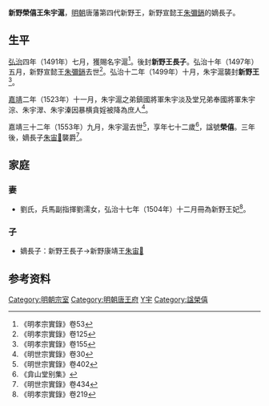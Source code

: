 '''新野榮僖王朱宇滬'''{{BD|1482年||1553年||catIdx=Z朱}}，[[明朝|明朝]]唐藩第四代新野王，新野宣懿王[[朱彌鎘|朱彌鎘]]的嫡長子。

==生平==
[[弘治|弘治]]四年（1491年）七月，獲賜名宇滬<ref>《明孝宗實錄》卷53</ref>。後封'''新野王長子'''。弘治十年（1497年）五月，新野宣懿王[[朱彌鎘|朱彌鎘]]去世<ref>《明孝宗實錄》卷125</ref>。弘治十二年（1499年）十月，朱宇滬襲封'''新野王'''<ref>《明孝宗實錄》卷155</ref>。

[[嘉靖|嘉靖]]二年（1523年）十一月，朱宇滬之弟鎮國將軍朱宇淡及堂兄弟奉國將軍朱宇淙、朱宇濢、朱宇溱因暴横貪婬被降為庶人<ref>《明世宗實錄》卷30</ref>。

嘉靖三十二年（1553年）九月，朱宇滬去世<ref>《明世宗實錄》卷402</ref>，享年七十二歲<ref>《弇山堂别集》</ref>，諡號'''榮僖'''。三年後，嫡長子[[朱宙𣑁|朱宙𣑁]]襲爵<ref>《明世宗實錄》卷434</ref>。

==家庭==
===妻===
*劉氏，兵馬副指揮劉濡女，弘治十七年（1504年）十二月冊為新野王妃<ref>《明孝宗實錄》卷219</ref>。

===子===
*嫡長子：新野王長子→新野康靖王[[朱宙𣑁|朱宙𣑁]]

==参考资料==
{{reflist|3}}

{{s-start}}
{{s-bef|before=父宣懿王[[朱彌鎘|朱彌鎘]]}}
{{s-ttl|title=[[明朝藩王列表_(唐王系)#新野國|明新野國國王]]|years=1499年－1553年}}
{{s-aft|after=子康靖王[[朱宙𣑁|朱宙𣑁]]}}
{{end}}

[[Category:明朝宗室|Category:明朝宗室]]
[[Category:明朝唐王府|Category:明朝唐王府]]
[[Category:朱姓|Y宇]]
[[Category:諡榮僖|Category:諡榮僖]]